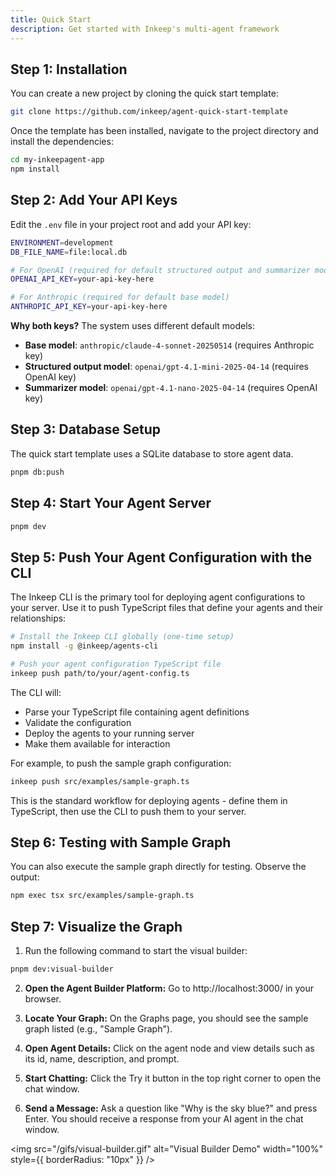 ```yaml
---
title: Quick Start
description: Get started with Inkeep's multi-agent framework
---
```


## Step 1: Installation

You can create a new project by cloning the quick start template:

```bash
git clone https://github.com/inkeep/agent-quick-start-template
```

Once the template has been installed, navigate to the project directory and install the dependencies:

```bash
cd my-inkeepagent-app
npm install
```

## Step 2: Add Your API Keys

Edit the `.env` file in your project root and add your API key:

```bash
ENVIRONMENT=development
DB_FILE_NAME=file:local.db

# For OpenAI (required for default structured output and summarizer models)
OPENAI_API_KEY=your-api-key-here

# For Anthropic (required for default base model)
ANTHROPIC_API_KEY=your-api-key-here
```

**Why both keys?** The system uses different default models:
- **Base model**: `anthropic/claude-4-sonnet-20250514` (requires Anthropic key)
- **Structured output model**: `openai/gpt-4.1-mini-2025-04-14` (requires OpenAI key)
- **Summarizer model**: `openai/gpt-4.1-nano-2025-04-14` (requires OpenAI key)

## Step 3: Database Setup

The quick start template uses a SQLite database to store agent data.

```bash
pnpm db:push
```

## Step 4: Start Your Agent Server

```bash
pnpm dev
```

## Step 5: Push Your Agent Configuration with the CLI

The Inkeep CLI is the primary tool for deploying agent configurations to your server. Use it to push TypeScript files that define your agents and their relationships:

```bash
# Install the Inkeep CLI globally (one-time setup)
npm install -g @inkeep/agents-cli

# Push your agent configuration TypeScript file
inkeep push path/to/your/agent-config.ts
```

The CLI will:
- Parse your TypeScript file containing agent definitions
- Validate the configuration
- Deploy the agents to your running server
- Make them available for interaction

For example, to push the sample graph configuration:

```bash
inkeep push src/examples/sample-graph.ts
```

This is the standard workflow for deploying agents - define them in TypeScript, then use the CLI to push them to your server.

## Step 6: Testing with Sample Graph

You can also execute the sample graph directly for testing. Observe the output:

```bash
npm exec tsx src/examples/sample-graph.ts
```

## Step 7: Visualize the Graph

1. Run the following command to start the visual builder:

```bash
pnpm dev:visual-builder
```

2. **Open the Agent Builder Platform:** Go to http://localhost:3000/ in your browser.

3. **Locate Your Graph:** On the Graphs page, you should see the sample graph listed (e.g., "Sample Graph").
4. **Open Agent Details:** Click on the agent node and view details such as its id, name, description, and prompt.
5. **Start Chatting:** Click the Try it button in the top right corner to open the chat window.
6. **Send a Message:** Ask a question like "Why is the sky blue?" and press Enter. You should receive a response from your AI agent in the chat window.

<img src="/gifs/visual-builder.gif" alt="Visual Builder Demo" width="100%" style={{ borderRadius: "10px" }} />
